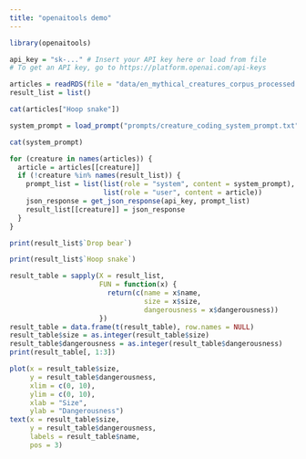 ```yaml
---
title: "openaitools demo"
---
```



```r

library(openaitools)

api_key = "sk-..." # Insert your API key here or load from file
# To get an API key, go to https://platform.openai.com/api-keys

```

```r

articles = readRDS(file = "data/en_mythical_creatures_corpus_processed.RDS")
result_list = list()

cat(articles["Hoop snake"])

```


```r

system_prompt = load_prompt("prompts/creature_coding_system_prompt.txt")

```

```r

cat(system_prompt)

```

```r

for (creature in names(articles)) {
  article = articles[[creature]]
  if (!creature %in% names(result_list)) {
    prompt_list = list(list(role = "system", content = system_prompt),
                       list(role = "user", content = article))
    json_response = get_json_response(api_key, prompt_list)
    result_list[[creature]] = json_response
  }
}

```

```r

print(result_list$`Drop bear`)

```

```r

print(result_list$`Hoop snake`)

```

```r

result_table = sapply(X = result_list,
                      FUN = function(x) {
                        return(c(name = x$name,
                                 size = x$size,
                                 dangerousness = x$dangerousness))
                      })
result_table = data.frame(t(result_table), row.names = NULL)
result_table$size = as.integer(result_table$size)
result_table$dangerousness = as.integer(result_table$dangerousness)
print(result_table[, 1:3])

```

```r

plot(x = result_table$size,
     y = result_table$dangerousness,
     xlim = c(0, 10),
     ylim = c(0, 10),
     xlab = "Size",
     ylab = "Dangerousness")
text(x = result_table$size,
     y = result_table$dangerousness,
     labels = result_table$name,
     pos = 3)

```


